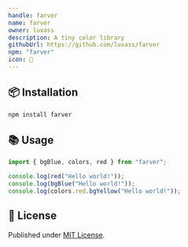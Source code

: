 ```yaml
---
handle: farver
name: farver
owner: luxass
description: A tiny color library
githubUrl: https://github.com/luxass/farver
npm: "farver"
icon: 🎨
---
```


## 📦 Installation

```sh
npm install farver
```

## 📚 Usage

```ts
import { bgBlue, colors, red } from "farver";

console.log(red("Hello world!"));
console.log(bgBlue("Hello world!"));
console.log(colors.red.bgYellow("Hello world!"));
```

## 📄 License

Published under [MIT License](https://github.com/luxass/farver/blob/main/LICENSE).
